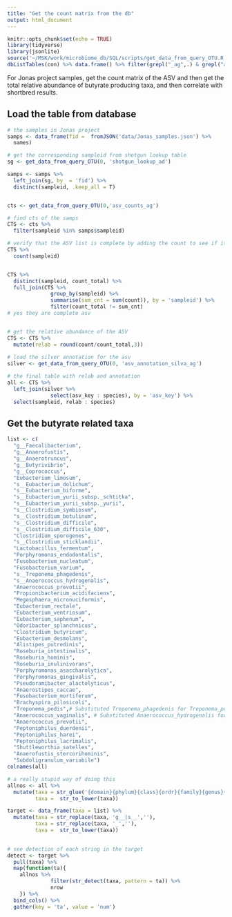 ```yaml
---
title: "Get the count matrix from the db"
output: html_document
---
```


```r
knitr::opts_chunk$set(echo = TRUE)
library(tidyverse)
library(jsonlite)
source('~/MSK/work/microbiome_db/SQL/scripts/get_data_from_query_OTU.R')
dbListTables(con) %>% data.frame() %>% filter(grepl("_ag",.) & grepl("asv",.))
```

For Jonas project samples, get the count matrix of the ASV and then get the total relative abundance of butyrate producing taxa, and then correlate with shortbred results.

## Load the table from database

```r
# the samples in Jonas project
samps <- data_frame(fid =  fromJSON('data/Jonas_samples.json') %>% 
  names)

# get the corresponding sampleid from shotgun lookup table
sg <- get_data_from_query_OTU(0, 'shotgun_lookup_ad') 

samps <- samps %>% 
  left_join(sg, by  = 'fid') %>% 
  distinct(sampleid, .keep_all = T)


cts <- get_data_from_query_OTU(0,'asv_counts_ag')

# find cts of the samps
CTS <- cts %>% 
  filter(sampleid %in% samps$sampleid)

# verify that the ASV list is complete by adding the count to see if it's the count_total
CTS %>% 
  count(sampleid)


CTS %>% 
  distinct(sampleid, count_total) %>% 
  full_join(CTS %>% 
              group_by(sampleid) %>% 
              summarise(sum_cnt = sum(count)), by = 'sampleid') %>% 
              filter(count_total != sum_cnt)
# yes they are complete asv


# get the relative abundance of the ASV
CTS <- CTS %>% 
  mutate(relab = round(count/count_total,3))
  
# load the silver annotation for the asv
silver <- get_data_from_query_OTU(0, 'asv_annotation_silva_ag') 

# the final table with relab and annotation
all <- CTS %>% 
  left_join(silver %>% 
              select(asv_key : species), by = 'asv_key') %>% 
  select(sampleid, relab : species)
```


## Get the butyrate related taxa

```r
list <- c(
  "g__Faecalibacterium",
  "g__Anaerofustis",
  "g__Anaerotruncus",
  "g__Butyrivibrio",
  "g__Coprococcus",
  "Eubacterium_limosum",
  "s__Eubacterium_dolichum",
  "s__Eubacterium_biforme",
  "s__Eubacterium_yurii_subsp._schtitka",
  "s__Eubacterium_yurii_subsp._yurii",
  "s__Clostridium_symbiosum",
  "s__Clostridium_botulinum",
  "s__Clostridium_difficile", 
  "s__Clostridium_difficile_630",
  "Clostridium_sporogenes",
  "s__Clostridium_sticklandii",
  "Lactobacillus_fermentum",
  "Porphyromonas_endodontalis",
  "Fusobacterium_nucleatum",
  "Fusobacterium_varium",
  "s__Treponema_phagedenis",
  "s__Anaerococcus_hydrogenalis",
  "Anaerococcus_prevotii",
  "Propionibacterium_acidifaciens",
  "Megasphaera_micronuciformis", 
  "Eubacterium_rectale",
  "Eubacterium_ventriosum",
  "Eubacterium_saphenum",
  "Odoribacter_splanchnicus",                                                                                                
  "Clostridium_butyricum",
  "Eubacterium_desmolans",
  "Alistipes_putredinis",
  "Roseburia_intestinalis",
  "Roseburia_hominis",
  "Roseburia_inulinivorans",
  "Porphyromonas_asaccharolytica",
  "Porphyromonas_gingivalis",
  "Pseudoramibacter_alactolyticus",
  "Anaerostipes_caccae",
  "Fusobacterium_mortiferum",
  "Brachyspira_pilosicoli",
  "Treponema_pedis",# Substituted Treponema_phagedenis for Treponema_pedis (which is the name on the blast)
  "Anaerococcus_vaginalis", # Substituted Anaerococcus_hydrogenalis for Anaerococcus_vaginalis (which is the name on the blast)   
  "Anaerococcus_prevotii",
  "Peptoniphilus_duerdenii",
  "Peptoniphilus_harei",
  "Peptoniphilus_lacrimalis",
  "Shuttleworthia_satelles",
  "Anaerofustis_stercorihominis",
  "Subdoligranulum_variabile")
colnames(all)
```

```r
# a really stupid way of doing this
allnos <- all %>% 
  mutate(taxa = str_glue('{domain}{phylum}{class}{ordr}{family}{genus}{species}'),
         taxa =  str_to_lower(taxa))

target <- data_frame(taxa = list) %>% 
  mutate(taxa = str_replace(taxa, 'g__|s__',''),
         taxa = str_replace(taxa, '_',''),
         taxa =  str_to_lower(taxa))
  

# see detection of each string in the target
detect <- target %>% 
  pull(taxa) %>% 
  map(function(ta){ 
    allnos %>% 
              filter(str_detect(taxa, pattern = ta)) %>% 
              nrow
    }) %>% 
  bind_cols() %>% 
  gather(key = 'ta', value = 'num')
```

